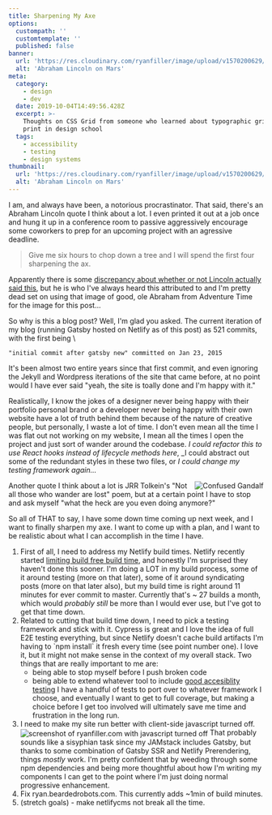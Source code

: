 ```yaml
---
title: Sharpening My Axe
options:
  custompath: ''
  customtemplate: ''
  published: false
banner:
  url: 'https://res.cloudinary.com/ryanfiller/image/upload/v1570200629/blog/sharpening-my-axe/abe_aoou1c.jpg'
  alt: 'Abraham Lincoln on Mars'
meta:
  category:
    - design
    - dev
  date: 2019-10-04T14:49:56.428Z
  excerpt: >-
    Thoughts on CSS Grid from someone who learned about typographic grids for
    print in design school
  tags:
    - accessibility
    - testing
    - design systems
thumbnail:
  url: 'https://res.cloudinary.com/ryanfiller/image/upload/v1570200629/blog/sharpening-my-axe/abe_aoou1c.jpg'
  alt: 'Abraham Lincoln on Mars'
---
```


I am, and always have been, a notorious procrastinator. That said, there's an Abraham Lincoln quote I think about a lot. I even printed it out at a job once and hung it up in a conference room to passive aggressively encourage some coworkers to prep for an upcoming project with an agressive deadline.

> Give me six hours to chop down a tree and I will spend the first four sharpening the ax.

Apparently there is some [discrepancy about whether or not Lincoln actually said this](https://quoteinvestigator.com/2014/03/29/sharp-axe/), but he is who I've always heard this attributed to and I'm pretty dead set on using that image of good, ole Abraham from Adventure Time for the image for this post...

So why is this a blog post? Well, I'm glad you asked. The current iteration of my blog (running Gatsby hosted on Netlify as of this post) as 521 commits, with the first being \
```
"initial commit after gatsby new" committed on Jan 23, 2015
```
It's been almost two entire years since that first commit, and even ignoring the Jekyll and Wordpress iterations of the site that came before, at no point would I have ever said "yeah, the site is toally done and I'm happy with it."

Realistically, I know the jokes of a designer never being happy with their portfolio personal brand or a developer never being happy with their own website have a lot of truth behind them because of the nature of creative people, but personally, I waste a lot of time. I don't even mean all the time I was flat out not working on my website, I mean all the times I open the project and just sort of wander around the codebase. _I could refactor this to use React hooks instead of lifecycle methods here_, _I could abstract out some of the redundant styles in these two files, or _I could change my testing framework again..._

<Image src="https://res.cloudinary.com/ryanfiller/image/upload/v1570323829/blog/sharpening-my-axe/Confused-Gandalf_aksgog.jpg" alt="Confused Gandalf" title="You are definitely lost." align="right" small="true" />

Another quote I think about a lot is JRR Tolkein's "Not all those who wander are lost" poem, but at a certain point I have to stop and ask myself "what the heck are you even doing anymore?"

So all of THAT to say, I have some down time coming up next week, and I want to finally sharpen my axe. I want to come up with a plan, and I want to be realistic about what I can accomplish in the time I have. 

1. First of all, I need to address my Netlify build times. Netlify recently started [limiting build free build time](https://www.netlify.com/pricing/faq/), and honestly I'm surprised they haven't done this sooner. I'm doing a LOT in my build process, some of it around testing (more on that later), some of it around syndicating posts (more on that later also), but my build time is right around 11 minutes for ever commit to master. Currently that's ~ 27 builds a month, which would _probably still_ be more than I would ever use, but I've got to get that time down.
2. Related to cutting that build time down,  I need to pick a testing framework and stick with it. Cypress is great and I love the idea of full E2E testing everything, but since Netlify doesn't cache build artifacts I'm having to \`npm install\` it fresh every time (see point number one). I love it, but it might not make sense in the context of my overall stack. Two things that are really important to me are: 
   * being able to stop myself before I push broken code
   * being able to extend whatever tool to include [good accesiblity testing](https://github.com/nickcolley/jest-axe)
   I have a handful of tests to port over to whatever framework I choose, and eventually I want to get to full coverage, but making a choice before I get too involved will ultimately save me time and frustration in the long run.
3. I need to make my site run better with client-side javascript turned off.
   <Image src="https://res.cloudinary.com/ryanfiller/image/upload/v1570328985/blog/sharpening-my-axe/Screen_Shot_2019-10-05_at_21.27.10_r8hkdz.png" alt="screenshot of ryanfiller.com with javascript turned off" title="Woof." align="center" small="false" />
   That probably sounds like a sisyphian task since my JAMstack includes Gatsby, but thanks to some combination of Gatsby SSR and Netlify Prerendering, things _mostly_ work. I'm pretty confident that by weeding through some npm dependencies and being more thoughtful about how I'm writing my components I can get to the point where I'm just doing normal progressive enhancement.
4. Fix ryan.beardedrobots.com. This currently adds ~1min of build minutes.
5. (stretch goals) - make netlifycms not break all the time.